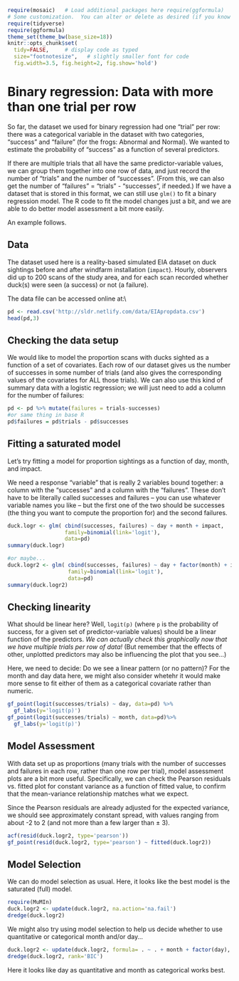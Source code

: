 
```r
require(mosaic)   # Load additional packages here require(ggformula)
# Some customization.  You can alter or delete as desired (if you know what you are doing).
require(tidyverse)
require(ggformula)
theme_set(theme_bw(base_size=18))
knitr::opts_chunk$set(
  tidy=FALSE,     # display code as typed
  size="footnotesize",   # slightly smaller font for code
  fig.width=3.5, fig.height=2, fig.show='hold')
```
# Binary regression: Data with more than one trial per row
So far, the dataset we used for binary regression had one "trial" per row: there was a categorical variable in the dataset with two categories, "success" and "failure" (for the frogs: Abnormal and Normal). We wanted to estimate the probability of "success" as a function of several predictors.

If there are multiple trials that all have the same predictor-variable values, we can group them together into one row of data, and just record the number of "trials" and the number of "successes".  (From this, we can also get the number of "failures" = "trials" - "successes", if needed.) If we have a dataset that is stored in this format, we can still use `glm()` to fit a binary regression model.  The R code to fit the model changes just a bit, and we are able to do better model assessment a bit more easily.

An example follows.

## Data
The dataset used here is a reality-based simulated EIA dataset on duck sightings before and after windfarm installation (`impact`). Hourly, observers did up to 200 scans of the study area, and for each scan recorded whether duck(s) were seen (a success) or not (a failure).

The data file can be accessed online at:\\ \url{http://sldr.netlify.com/data/EIApropdata.csv}

```r
pd <- read.csv('http://sldr.netlify.com/data/EIApropdata.csv')
head(pd,3)
```

## Checking the data setup
We would like to model the proportion scans with ducks sighted as a function of a set of covariates. Each row of our dataset gives us the number of successes in some number of trials (and also gives the corresponding values of the covariates for ALL those trials). We can also use this kind of summary data with a logistic regression; we will just need to add a column for the number of failures:

```r
pd <- pd %>% mutate(failures = trials-successes)
#or same thing in base R
pd$failures = pd$trials - pd$successes
```


## Fitting a saturated model
Let's try fitting a model for proportion sightings as a function of day, month, and impact. 

We need a response "variable" that is really 2 variables bound together: a column with the "successes" and a column with the "failures".  These don't have to be literally called successes and failures -- you can use whatever variable names you like -- but the first one of the two should be successes (the thing you want to compute the proportion for) and the second failures.

```r
duck.logr <- glm( cbind(successes, failures) ~ day + month + impact, 
                  family=binomial(link='logit'),
                  data=pd)
summary(duck.logr)

#or maybe...
duck.logr2 <- glm( cbind(successes, failures) ~ day + factor(month) + impact, 
                   family=binomial(link='logit'), 
                   data=pd)
summary(duck.logr2)
```

## Checking linearity
What should be linear here? Well, `logit(p)` (where `p` is the probability of success, for a given set of predictor-variable values) should be a linear function of the predictors. *We can actually check this graphically now that we have multiple trials per row of data!* (But remember that the effects of other, unplotted predictors may also be influencing the plot that you see...)

Here, we need to decide: Do we see a linear pattern (or no pattern)? For the month and day data here, we might also consider whetehr it would make more sense to fit either of them as a categorical covariate rather than numeric.

```r
gf_point(logit(successes/trials) ~ day, data=pd) %>%
  gf_labs(y='logit(p)')
gf_point(logit(successes/trials) ~ month, data=pd)%>%
  gf_labs(y='logit(p)')
```

## Model Assessment
With data set up as proportions (many trials with the number of successes and failures in each row, rather than one row per trial), model assessment plots are a bit more useful. Specifically, we can check the Pearson residuals vs. fitted plot for constant variance as a function of fitted value, to confirm that the mean-variance relationship matches what we expect.

Since the Pearson residuals are already adjusted for the expected variance, we should see approximately constant spread, with values ranging from about -2 to 2 (and not more than a few larger than $\pm$ 3).

```r
acf(resid(duck.logr2, type='pearson'))
gf_point(resid(duck.logr2, type='pearson') ~ fitted(duck.logr2))
```

## Model Selection
We can do model selection as usual.
Here, it looks like the best model is the saturated (full) model.

```r
require(MuMIn)
duck.logr2 <- update(duck.logr2, na.action='na.fail')
dredge(duck.logr2)
```

We might also try using model selection to help us decide whether to use quantitative or categorical month and/or day...

```r
duck.logr2 <- update(duck.logr2, formula= . ~ . + month + factor(day), na.action='na.fail')
dredge(duck.logr2, rank='BIC')
```

Here it looks like day as quantitative and month as categorical works best.

